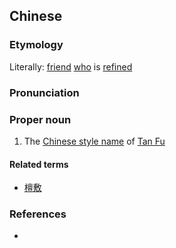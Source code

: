 ==Chinese==
{{zh-forms}}

===Etymology===
Literally: [[friend]] [[who]] is [[refined]]

===Pronunciation===
{{zh-pron
|m=Wényǒu
|cat=pn
}}

===Proper noun===
{{zh-proper noun}}

# The [[w:Chinese style name|Chinese style name]] of [[w:Tan Fu|Tan Fu]]

====Related terms====
* [[檀敷]]

===References===
* {{cite-book
|last=Luo
|first=Guanzhong
|authorlink=w:Luo Guanzhong
|coauthors=
|year=
|title=[[s:Romance of the Three Kingdoms/Chapter 6#21|Romance of the Three Kingdoms/Chapter 6]]
|publisher=
|location=
}}